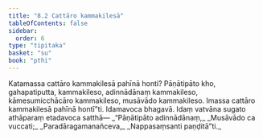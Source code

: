 ```yaml
---
title: "8.2 Cattāro kammakilesā"
tableOfContents: false
sidebar:
  order: 6
type: "tipitaka"
basket: "su"
book: "pthi"
---
```



<DynamicBreadcrumb />

<Division number="245" book="pthi" bookNo="8" page="147">

<Paragraph number="580" book="pthi">
Katamassa cattāro kammakilesā pahīnā honti? Pāṇātipāto kho, gahapatiputta, kammakileso, adinnādānaṃ kammakileso, kāmesumicchācāro kammakileso, musāvādo kammakileso. Imassa cattāro kammakilesā pahīnā hontī”ti. Idamavoca bhagavā. Idaṃ vatvāna sugato athāparaṃ etadavoca satthā—
</Paragraph>

<Paragraph number="581" type="verses" book="pthi">
_“Pāṇātipāto adinnādānaṃ,_  
_Musāvādo ca vuccati;_  
_Paradāragamanañceva,_  
_Nappasaṃsanti paṇḍitā”ti._
</Paragraph>
</Division>